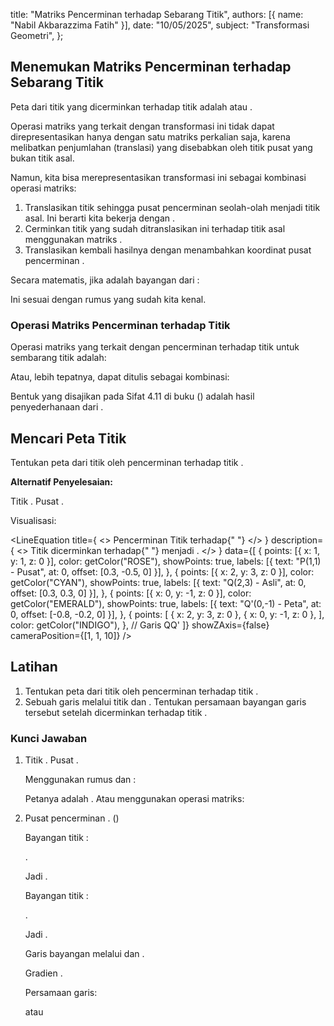 
  title: "Matriks Pencerminan terhadap Sebarang Titik",
  authors: [{ name: "Nabil Akbarazzima Fatih" }],
  date: "10/05/2025",
  subject: "Transformasi Geometri",
};

## Menemukan Matriks Pencerminan terhadap Sebarang Titik

Peta dari titik <InlineMath math="(x,y)" /> yang dicerminkan terhadap titik <InlineMath math="(a,b)" /> adalah <InlineMath math="(-x+2a, -y+2b)" /> atau <InlineMath math="(2a-x, 2b-y)" />.

Operasi matriks yang terkait dengan transformasi ini tidak dapat direpresentasikan hanya dengan satu matriks perkalian <InlineMath math="2 \times 2" /> saja, karena melibatkan penjumlahan (translasi) yang disebabkan oleh titik pusat <InlineMath math="(a,b)" /> yang bukan titik asal.

Namun, kita bisa merepresentasikan transformasi ini sebagai kombinasi operasi matriks:

1. Translasikan titik <InlineMath math="(x,y)" /> sehingga pusat pencerminan <InlineMath math="(a,b)" /> seolah-olah menjadi titik asal. Ini berarti kita bekerja dengan <InlineMath math="(x-a, y-b)" />.
2. Cerminkan titik yang sudah ditranslasikan ini terhadap titik asal menggunakan matriks <InlineMath math="\begin{pmatrix} -1 & 0 \\ 0 & -1 \end{pmatrix}" />.
3. Translasikan kembali hasilnya dengan menambahkan koordinat pusat pencerminan <InlineMath math="(a,b)" />.

Secara matematis, jika <InlineMath math="(x', y')" /> adalah bayangan dari <InlineMath math="(x,y)" />:

<div className="flex flex-col gap-4">
  <BlockMath math="\begin{pmatrix} x' \\ y' \end{pmatrix} = \begin{pmatrix} -1 & 0 \\ 0 & -1 \end{pmatrix} \begin{pmatrix} x-a \\ y-b \end{pmatrix} + \begin{pmatrix} a \\ b \end{pmatrix}" />
  <BlockMath math="\begin{pmatrix} x' \\ y' \end{pmatrix} = \begin{pmatrix} -(x-a) \\ -(y-b) \end{pmatrix} + \begin{pmatrix} a \\ b \end{pmatrix} = \begin{pmatrix} -x+a \\ -y+b \end{pmatrix} + \begin{pmatrix} a \\ b \end{pmatrix} = \begin{pmatrix} -x+2a \\ -y+2b \end{pmatrix}" />
</div>

Ini sesuai dengan rumus yang sudah kita kenal.

### Operasi Matriks Pencerminan terhadap Titik

Operasi matriks yang terkait dengan pencerminan terhadap titik <InlineMath math="P(a,b)" /> untuk sembarang titik <InlineMath math="(x,y)" /> adalah:

<BlockMath math="\begin{pmatrix} x' \\ y' \end{pmatrix} = \begin{pmatrix} -1 & 0 \\ 0 & -1 \end{pmatrix} \begin{pmatrix} x \\ y \end{pmatrix} + 2 \begin{pmatrix} a \\ b \end{pmatrix}" />

Atau, lebih tepatnya, dapat ditulis sebagai kombinasi:

<BlockMath math="\begin{pmatrix} x' \\ y' \end{pmatrix} = \begin{pmatrix} -1 & 0 \\ 0 & -1 \end{pmatrix} \left( \begin{pmatrix} x \\ y \end{pmatrix} - \begin{pmatrix} a \\ b \end{pmatrix} \right) + \begin{pmatrix} a \\ b \end{pmatrix}" />

Bentuk yang disajikan pada Sifat 4.11 di buku (<InlineMath math="\begin{pmatrix} -1 & 0 \\ 0 & -1 \end{pmatrix} \begin{pmatrix} x \\ y \end{pmatrix} + 2 \begin{pmatrix} a \\ b \end{pmatrix}" />) adalah hasil penyederhanaan dari <InlineMath math="\begin{pmatrix} -x+2a \\ -y+2b \end{pmatrix}" />.

## Mencari Peta Titik

Tentukan peta dari titik <InlineMath math="(2,3)" /> oleh pencerminan terhadap titik <InlineMath math="(1,1)" />.

**Alternatif Penyelesaian:**

Titik <InlineMath math="(x,y) = (2,3)" />. Pusat <InlineMath math="(a,b) = (1,1)" />.

<div className="flex flex-col gap-4">
  <BlockMath math="\begin{pmatrix} x' \\ y' \end{pmatrix} = \begin{pmatrix} -1 & 0 \\ 0 & -1 \end{pmatrix} \begin{pmatrix} 2 \\ 3 \end{pmatrix} + 2 \begin{pmatrix} 1 \\ 1 \end{pmatrix}" />
  <BlockMath math="= \begin{pmatrix} (-1)(2) + (0)(3) \\ (0)(2) + (-1)(3) \end{pmatrix} + \begin{pmatrix} 2 \\ 2 \end{pmatrix}" />
  <BlockMath math="= \begin{pmatrix} -2 \\ -3 \end{pmatrix} + \begin{pmatrix} 2 \\ 2 \end{pmatrix} = \begin{pmatrix} -2+2 \\ -3+2 \end{pmatrix} = \begin{pmatrix} 0 \\ -1 \end{pmatrix}" />
</div>

Visualisasi:

<LineEquation
  title={
    <>
      Pencerminan Titik <InlineMath math="Q(2,3)" /> terhadap{" "}
      <InlineMath math="P(1,1)" />
    </>
  }
  description={
    <>
      Titik <InlineMath math="Q(2,3)" /> dicerminkan terhadap{" "}
      <InlineMath math="P(1,1)" /> menjadi <InlineMath math="Q'(0,-1)" />.
    </>
  }
  data={[
    {
      points: [{ x: 1, y: 1, z: 0 }],
      color: getColor("ROSE"),
      showPoints: true,
      labels: [{ text: "P(1,1) - Pusat", at: 0, offset: [0.3, -0.5, 0] }],
    },
    {
      points: [{ x: 2, y: 3, z: 0 }],
      color: getColor("CYAN"),
      showPoints: true,
      labels: [{ text: "Q(2,3) - Asli", at: 0, offset: [0.3, 0.3, 0] }],
    },
    {
      points: [{ x: 0, y: -1, z: 0 }],
      color: getColor("EMERALD"),
      showPoints: true,
      labels: [{ text: "Q'(0,-1) - Peta", at: 0, offset: [-0.8, -0.2, 0] }],
    },
    {
      points: [
        { x: 2, y: 3, z: 0 },
        { x: 0, y: -1, z: 0 },
      ],
      color: getColor("INDIGO"),
    }, // Garis QQ'
  ]}
  showZAxis={false}
  cameraPosition={[1, 1, 10]}
/>

## Latihan

1.  Tentukan peta dari titik <InlineMath math="(3,1)" /> oleh pencerminan terhadap titik <InlineMath math="(-2,-1)" />.
2.  Sebuah garis melalui titik <InlineMath math="A(1,2)" /> dan <InlineMath math="B(3,4)" />. Tentukan persamaan bayangan garis tersebut setelah dicerminkan terhadap titik <InlineMath math="C(0,1)" />.

### Kunci Jawaban

1.  Titik <InlineMath math="(x,y) = (3,1)" />. Pusat <InlineMath math="(a,b) = (-2,-1)" />.

    Menggunakan rumus <InlineMath math="x' = 2a-x" /> dan <InlineMath math="y' = 2b-y" />:

    <div className="flex flex-col gap-4">
      <BlockMath math="x' = 2(-2) - 3 = -4 - 3 = -7" />
      <BlockMath math="y' = 2(-1) - 1 = -2 - 1 = -3" />
    </div>

    Petanya adalah <InlineMath math="(-7,-3)" />. Atau menggunakan operasi matriks:

    <BlockMath math="\begin{pmatrix} x' \\ y' \end{pmatrix} = \begin{pmatrix} -1 & 0 \\ 0 & -1 \end{pmatrix} \begin{pmatrix} 3 \\ 1 \end{pmatrix} + 2 \begin{pmatrix} -2 \\ -1 \end{pmatrix} = \begin{pmatrix} -3 \\ -1 \end{pmatrix} + \begin{pmatrix} -4 \\ -2 \end{pmatrix} = \begin{pmatrix} -7 \\ -3 \end{pmatrix}" />

2.  Pusat pencerminan <InlineMath math="C(0,1)" />. (<InlineMath math="a=0, b=1" />)

    Bayangan titik <InlineMath math="A(1,2)" />:

    <div className="flex flex-col gap-4">
      <BlockMath math="x'_A = 2(0)-1 = -1" />
      <BlockMath math="y'_A = 2(1)-2 = 0" />.
    </div>

    Jadi <InlineMath math="A'(-1,0)" />.

    Bayangan titik <InlineMath math="B(3,4)" />:

    <div className="flex flex-col gap-4">
      <BlockMath math="x'_B = 2(0)-3 = -3" />
      <BlockMath math="y'_B = 2(1)-4 = -2" />.
    </div>

    Jadi <InlineMath math="B'(-3,-2)" />.

    Garis bayangan melalui <InlineMath math="A'(-1,0)" /> dan <InlineMath math="B'(-3,-2)" />.

    Gradien <InlineMath math="m' = \frac{-2 - 0}{-3 - (-1)} = \frac{-2}{-2} = 1" />.

    Persamaan garis:

    <div className="flex flex-col gap-4">
      <BlockMath math="y - y'_A = m'(x - x'_A)" />
      <BlockMath math="y - 0 = 1(x - (-1))" />
      <BlockMath math="y = x + 1" />
    </div>

    atau

    <BlockMath math="x - y + 1 = 0" />
